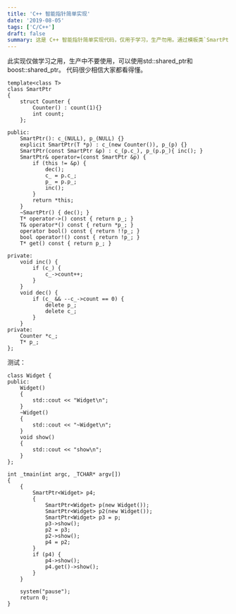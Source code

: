 ```yaml
---
title: 'C++ 智能指针简单实现'
date: '2019-08-05'
tags: ['C/C++']
draft: false
summary: 这是 C++ 智能指针简单实现代码，仅用于学习，生产勿用。通过模板类`SmartPtr`及内部结构`Counter`实现计数功能。测试代码展示了其基本用法，包括对象创建、赋值和销毁等操作。 
---
```


此实现仅做学习之用，生产中不要使用，可以使用std::shared_ptr和boost::shared_ptr。
代码很少相信大家都看得懂。

```
template<class T>
class SmartPtr
{
    struct Counter {
        Counter() : count(1){}
        int count;
    };

public:
    SmartPtr(): c_(NULL), p_(NULL) {}
    explicit SmartPtr(T *p) : c_(new Counter()), p_(p) {}
    SmartPtr(const SmartPtr &p) : c_(p.c_), p_(p.p_){ inc(); }
    SmartPtr& operator=(const SmartPtr &p) {
        if (this != &p) {
            dec();
            c_ = p.c_;
            p_ = p.p_;
            inc();
        }
        return *this;
    }
    ~SmartPtr() { dec(); }
    T* operator->() const { return p_; }
    T& operator*() const { return *p_; }
    operator bool() const { return !!p_; }
    bool operator!() const { return !p_; }
    T* get() const { return p_; }

private:
    void inc() {
        if (c_) {
            c_->count++;
        }
    }
    void dec() {
        if (c_ && --c_->count == 0) {
            delete p_;
            delete c_;
        }
    }
private:
    Counter *c_;
    T* p_;
};
```

测试：
```
class Widget {
public:
    Widget()
    {
        std::cout << "Widget\n";
    }
    ~Widget()
    {
        std::cout << "~Widget\n";
    }
    void show()
    {
        std::cout << "show\n";
    }
};

int _tmain(int argc, _TCHAR* argv[])
{
    {
        SmartPtr<Widget> p4;
        {
            SmartPtr<Widget> p(new Widget());
            SmartPtr<Widget> p2(new Widget());
            SmartPtr<Widget> p3 = p;
            p3->show();
            p2 = p3;
            p2->show();
            p4 = p2;
        }
        if (p4) {
            p4->show();
            p4.get()->show();
        }
    }

    system("pause");
	return 0;
}
```
